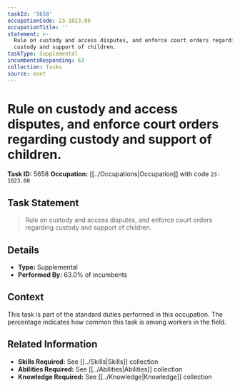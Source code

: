 ```yaml
---
taskId: '5658'
occupationCode: 23-1023.00
occupationTitle: ''
statement: >-
  Rule on custody and access disputes, and enforce court orders regarding
  custody and support of children.
taskType: Supplemental
incumbentsResponding: 63
collection: Tasks
source: onet
---
```

# Rule on custody and access disputes, and enforce court orders regarding custody and support of children.

**Task ID:** 5658
**Occupation:** [[../Occupations|Occupation]] with code `23-1023.00`

## Task Statement

> Rule on custody and access disputes, and enforce court orders regarding custody and support of children.

## Details

- **Type:** Supplemental
- **Performed By:** 63.0% of incumbents

## Context

This task is part of the standard duties performed in this occupation. The percentage indicates how common this task is among workers in the field.

## Related Information

- **Skills Required:** See [[../Skills|Skills]] collection
- **Abilities Required:** See [[../Abilities|Abilities]] collection
- **Knowledge Required:** See [[../Knowledge|Knowledge]] collection
